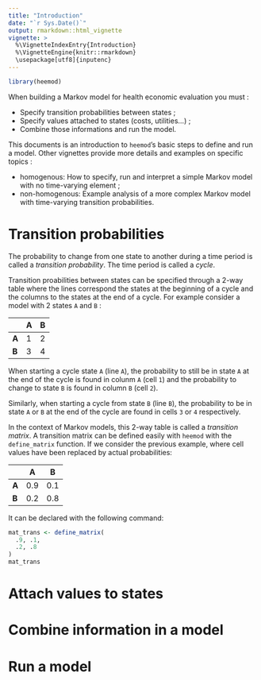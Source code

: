 ```yaml
---
title: "Introduction"
date: "`r Sys.Date()`"
output: rmarkdown::html_vignette
vignette: >
  %\VignetteIndexEntry{Introduction}
  %\VignetteEngine{knitr::rmarkdown}
  \usepackage[utf8]{inputenc}
---
```


```r
library(heemod)
```

When building a Markov model for health economic evaluation you must :

  * Specify transition probabilities between states ;
  * Specify values attached to states (costs, utilities...) ;
  * Combine those informations and run the model.
  
This documents is an introduction to `heemod`'s basic steps to define and run a model. Other vignettes provide more details and examples on specific topics :

  * homogenous: How to specify, run and interpret a simple Markov model with no time-varying element ;
  * non-homogenous: Example analysis of a more complex Markov model with time-varying transition probabilities.

# Transition probabilities

The probability to change from one state to another during a time period is called a *transition probability*. The time period is called a *cycle*.

Transition proabilities between states can be specified through a 2-way table where the lines correspond the states at the beginning of a cycle and the columns to the states at the end of a cycle. For example consider a model with 2 states `A` and `B` :

|       | A | B |
|-------|---|---|
| **A** | 1 | 2 |
| **B** | 3 | 4 |

When starting a cycle state `A` (line `A`), the probability to still be in state `A` at the end of the cycle is found in colunm `A` (cell `1`) and the probability to change to state `B` is found in column `B` (cell `2`).

Similarly, when starting a cycle from state `B` (line `B`), the probability to be in state `A` or `B` at the end of the cycle are found in cells `3` or `4` respectively.

In the context of Markov models, this 2-way table is called a *transition matrix*. A transition matrix can be defined easily with `heemod` with the `define_matrix` function. If we consider the previous example, where cell values have been replaced by actual probabilities:

|       | A | B |
|-------|---|---|
| **A** | 0.9 | 0.1 |
| **B** | 0.2 | 0.8 |

It can be declared with the following command:

```r
mat_trans <- define_matrix(
  .9, .1,
  .2, .8
)
mat_trans
```


# Attach values to states

# Combine information in a model

# Run a model
